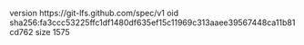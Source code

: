 version https://git-lfs.github.com/spec/v1
oid sha256:fa3ccc53225ffc1df1480df635ef15c11969c313aaee39567448ca11b81cd762
size 1575
